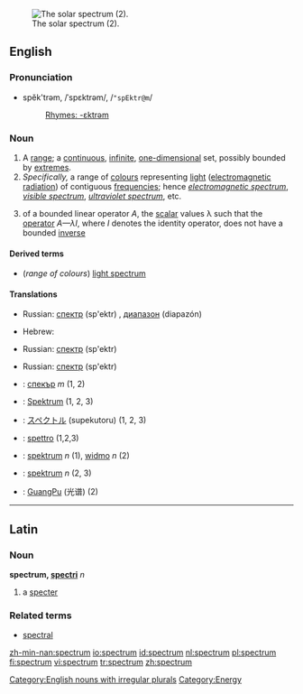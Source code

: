 [[Image:High Resolution Solar Spectrum.jpg|thumb|right|The solar spectrum (2).]]
==English==

===Pronunciation===
*spĕk'trəm, /ˈspɛktrəm/, /<tt>"spEktr@m</tt>/
*:[[Rhymes:English:-ɛktrəm|Rhymes: -ɛktrəm]]

===Noun===
{{en-noun|spectr|a}}

# A [[range]]; a [[continuous]], [[infinite]], [[one-dimensional]] set, possibly bounded by [[extremes]].
# ''Specifically,'' a range of [[colour]]s representing [[light]] ([[electromagnetic radiation]]) of contiguous [[frequency|frequencies]]; hence ''[[electromagnetic spectrum]]'', ''[[visible spectrum]]'', ''[[ultraviolet spectrum]]'', etc.
# {{linearalg}} of a bounded linear operator ''A'', the [[scalar]] values λ such that the [[operator]] ''A—λI'', where ''I'' denotes the identity operator, does not have a bounded [[inverse]]

====Derived terms====
* (''range of colours'') [[light spectrum]]

====Translations====
{{trans-top|range}}
{{trans-mid}}
*Russian: [[спектр]] (sp'ektr) {{m}}, [[диапазон]] (diapazón) {{m}}
{{trans-bottom}}
{{trans-top|range of colors}}
*Hebrew: {{he-translation|ספקטרום|spéktrum}}
{{trans-mid}}
*Russian: [[спектр]] (sp'ektr) {{m}}
{{trans-bottom}}
{{trans-top|set of scalar values}}
{{trans-mid}}
*Russian: [[спектр]] (sp'ektr) {{m}}
{{trans-bottom}}
{{checktrans}}
{{trans-top|translations to be checked}}
*{{ttbc|Bulgarian}}: [[спекър]] ''m'' (1, 2)
*{{ttbc|German}}: [[Spektrum]] {{n}} (1, 2, 3)
*{{ttbc|Japanese}}: [[スペクトル]] (supekutoru) (1, 2, 3)
*{{ttbc|Italian}}: [[spettro]] {{m}} (1,2,3)
{{trans-mid}}
*{{ttbc|Polish}}: [[spektrum]] ''n'' (1), [[widmo]] ''n'' (2)
*{{ttbc|Swedish}}: [[spektrum]] ''n''  (2, 3)
*{{ttbc|Chinese}}: [[GuangPu]] (光谱) (2)
{{trans-bottom}}

----

==Latin==

===Noun===
'''spectrum, [[Wiktionary Appendix:Latin second declension|spectri]]''' ''n''

# a [[specter]]

===Related terms===
*[[spectral]]

[[Category:English nouns with irregular plurals]]
[[Category:Energy]]

[[zh-min-nan:spectrum]]
[[io:spectrum]]
[[id:spectrum]]
[[nl:spectrum]]
[[pl:spectrum]]
[[fi:spectrum]]
[[vi:spectrum]]
[[tr:spectrum]]
[[zh:spectrum]]
